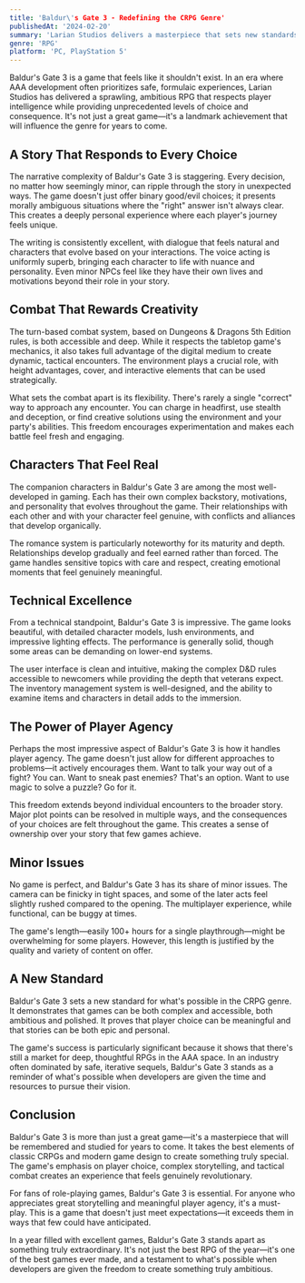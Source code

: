 ```yaml
---
title: 'Baldur\'s Gate 3 - Redefining the CRPG Genre'
publishedAt: '2024-02-20'
summary: 'Larian Studios delivers a masterpiece that sets new standards for storytelling, choice, and player agency in role-playing games.'
genre: 'RPG'
platform: 'PC, PlayStation 5'
---
```


Baldur's Gate 3 is a game that feels like it shouldn't exist. In an era where AAA development often prioritizes safe, formulaic experiences, Larian Studios has delivered a sprawling, ambitious RPG that respects player intelligence while providing unprecedented levels of choice and consequence. It's not just a great game—it's a landmark achievement that will influence the genre for years to come.

## A Story That Responds to Every Choice

The narrative complexity of Baldur's Gate 3 is staggering. Every decision, no matter how seemingly minor, can ripple through the story in unexpected ways. The game doesn't just offer binary good/evil choices; it presents morally ambiguous situations where the "right" answer isn't always clear. This creates a deeply personal experience where each player's journey feels unique.

The writing is consistently excellent, with dialogue that feels natural and characters that evolve based on your interactions. The voice acting is uniformly superb, bringing each character to life with nuance and personality. Even minor NPCs feel like they have their own lives and motivations beyond their role in your story.

## Combat That Rewards Creativity

The turn-based combat system, based on Dungeons & Dragons 5th Edition rules, is both accessible and deep. While it respects the tabletop game's mechanics, it also takes full advantage of the digital medium to create dynamic, tactical encounters. The environment plays a crucial role, with height advantages, cover, and interactive elements that can be used strategically.

What sets the combat apart is its flexibility. There's rarely a single "correct" way to approach any encounter. You can charge in headfirst, use stealth and deception, or find creative solutions using the environment and your party's abilities. This freedom encourages experimentation and makes each battle feel fresh and engaging.

## Characters That Feel Real

The companion characters in Baldur's Gate 3 are among the most well-developed in gaming. Each has their own complex backstory, motivations, and personality that evolves throughout the game. Their relationships with each other and with your character feel genuine, with conflicts and alliances that develop organically.

The romance system is particularly noteworthy for its maturity and depth. Relationships develop gradually and feel earned rather than forced. The game handles sensitive topics with care and respect, creating emotional moments that feel genuinely meaningful.

## Technical Excellence

From a technical standpoint, Baldur's Gate 3 is impressive. The game looks beautiful, with detailed character models, lush environments, and impressive lighting effects. The performance is generally solid, though some areas can be demanding on lower-end systems.

The user interface is clean and intuitive, making the complex D&D rules accessible to newcomers while providing the depth that veterans expect. The inventory management system is well-designed, and the ability to examine items and characters in detail adds to the immersion.

## The Power of Player Agency

Perhaps the most impressive aspect of Baldur's Gate 3 is how it handles player agency. The game doesn't just allow for different approaches to problems—it actively encourages them. Want to talk your way out of a fight? You can. Want to sneak past enemies? That's an option. Want to use magic to solve a puzzle? Go for it.

This freedom extends beyond individual encounters to the broader story. Major plot points can be resolved in multiple ways, and the consequences of your choices are felt throughout the game. This creates a sense of ownership over your story that few games achieve.

## Minor Issues

No game is perfect, and Baldur's Gate 3 has its share of minor issues. The camera can be finicky in tight spaces, and some of the later acts feel slightly rushed compared to the opening. The multiplayer experience, while functional, can be buggy at times.

The game's length—easily 100+ hours for a single playthrough—might be overwhelming for some players. However, this length is justified by the quality and variety of content on offer.

## A New Standard

Baldur's Gate 3 sets a new standard for what's possible in the CRPG genre. It demonstrates that games can be both complex and accessible, both ambitious and polished. It proves that player choice can be meaningful and that stories can be both epic and personal.

The game's success is particularly significant because it shows that there's still a market for deep, thoughtful RPGs in the AAA space. In an industry often dominated by safe, iterative sequels, Baldur's Gate 3 stands as a reminder of what's possible when developers are given the time and resources to pursue their vision.

## Conclusion

Baldur's Gate 3 is more than just a great game—it's a masterpiece that will be remembered and studied for years to come. It takes the best elements of classic CRPGs and modern game design to create something truly special. The game's emphasis on player choice, complex storytelling, and tactical combat creates an experience that feels genuinely revolutionary.

For fans of role-playing games, Baldur's Gate 3 is essential. For anyone who appreciates great storytelling and meaningful player agency, it's a must-play. This is a game that doesn't just meet expectations—it exceeds them in ways that few could have anticipated.

In a year filled with excellent games, Baldur's Gate 3 stands apart as something truly extraordinary. It's not just the best RPG of the year—it's one of the best games ever made, and a testament to what's possible when developers are given the freedom to create something truly ambitious. 